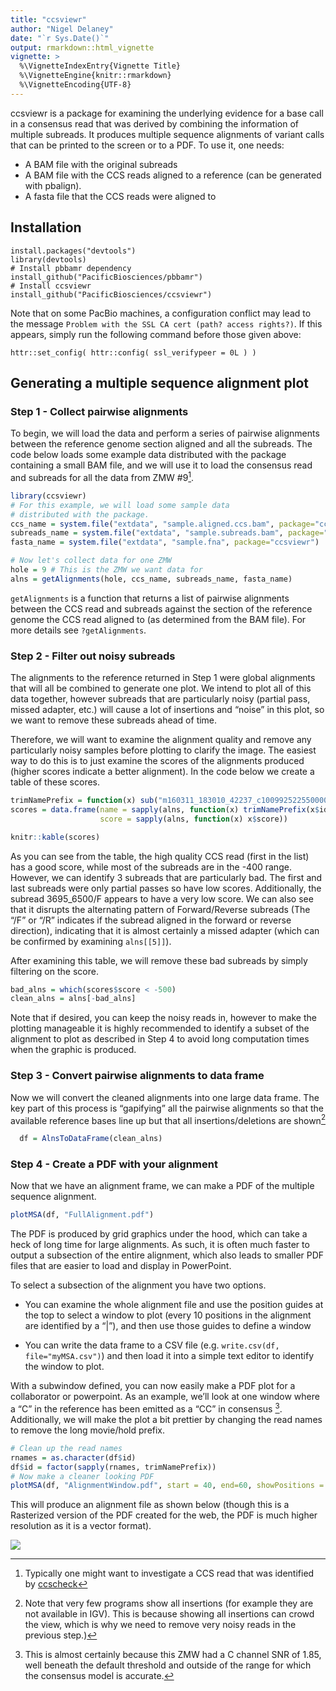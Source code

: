 ```yaml
---
title: "ccsviewr"
author: "Nigel Delaney"
date: "`r Sys.Date()`"
output: rmarkdown::html_vignette
vignette: >
  %\VignetteIndexEntry{Vignette Title}
  %\VignetteEngine{knitr::rmarkdown}
  %\VignetteEncoding{UTF-8}
---
```


ccsviewr is a package for examining the underlying evidence for a base call in a
consensus read that was derived by combining the information of multiple
subreads.  It produces multiple sequence alignments of variant calls that can be
printed to the screen or to a PDF.  To use it, one needs:

- A BAM file with the original subreads
- A BAM file with the CCS reads aligned to a reference (can be generated with pbalign).
- A fasta file that the CCS reads were aligned to

## Installation

```
install.packages("devtools")
library(devtools)
# Install pbbamr dependency
install_github("PacificBiosciences/pbbamr")
# Install ccsviewr
install_github("PacificBiosciences/ccsviewr")

```
Note that on some PacBio machines, a configuration conflict may lead to the 
message `Problem with the SSL CA cert (path? access rights?)`.  If this appears,
simply run the following command before those given above:

    httr::set_config( httr::config( ssl_verifypeer = 0L ) )

## Generating a multiple sequence alignment plot


### Step 1 - Collect pairwise alignments

To begin, we will load the data and perform a series of pairwise alignments 
between the reference genome section aligned and all the subreads. The code
below loads some example data distributed with the package containing a small
BAM file, and we will use it to load the consensus read and subreads for all the
data from ZMW #9^[Typically one might want to investigate a CCS read that was identified by [ccscheck](https://github.com/PacificBiosciences/ccscheck)].

```r
library(ccsviewr)
# For this example, we will load some sample data
# distributed with the package.
ccs_name = system.file("extdata", "sample.aligned.ccs.bam", package="ccsviewr")
subreads_name = system.file("extdata", "sample.subreads.bam", package="ccsviewr")
fasta_name = system.file("extdata", "sample.fna", package="ccsviewr")

# Now let's collect data for one ZMW
hole = 9 # This is the ZMW we want data for
alns = getAlignments(hole, ccs_name, subreads_name, fasta_name)
```

`getAlignments` is a function that returns a list of pairwise alignments between
the CCS read and subreads against the section of the reference genome the CCS
read aligned to (as determined from the BAM file).  For more details see
`?getAlignments`.

### Step 2 - Filter out noisy subreads

The alignments to the reference returned in Step 1 were global alignments that
will all be combined to generate one plot. We intend to plot all of this data
together, however subreads that are particularly noisy (partial pass, missed
adapter, etc.) will cause a lot of insertions and "noise" in this plot, so we
want to remove these subreads ahead of time.

Therefore, we will want to examine the alignment quality and remove any 
particularly noisy samples before plotting to clarify the image.  The easiest 
way to do this is to just examine the scores of the alignments produced (higher
scores indicate a better alignment). In the code below we create a table of
these scores.

```r
trimNamePrefix = function(x) sub("m160311_183010_42237_c100992522550000001823224507191630_s1_p0/9/", "", x)
scores = data.frame(name = sapply(alns, function(x) trimNamePrefix(x$id)),
                    score = sapply(alns, function(x) x$score))

knitr::kable(scores)
```

As you can see from the table, the high quality CCS read (first in the list) has
a good score, while most of the subreads are in the -400 range.  However, we can
identify 3 subreads that are particularly bad.  The first and last subreads were
only partial passes so have low scores.  Additionally, the subread 3695_6500/F
appears to have a very low score.  We can also see that it disrupts the
alternating pattern of Forward/Reverse subreads (The "/F" or "/R" indicates if
the subread aligned in the forward or reverse direction), indicating that it is
almost certainly a missed adapter (which can be confirmed by examining
`alns[[5]]`).

After examining this table, we will remove these bad subreads by simply
filtering on the score.

```r
bad_alns = which(scores$score < -500)
clean_alns = alns[-bad_alns]
```

Note that if desired, you can keep the noisy reads in, however to make the 
plotting manageable it is highly recommended to identify a subset of the
alignment to plot as described in Step 4 to avoid long computation times when
the graphic is produced.


### Step 3 - Convert pairwise alignments to data frame

Now we will convert the cleaned alignments into one large data frame.  The key 
part of this process is "gapifying" all the pairwise alignments so that the 
available reference bases line up but that all insertions/deletions are
shown^[Note that very few programs show all insertions (for example they are not
available in IGV).  This is because showing all insertions can crowd the view,
which is why we need to remove very noisy reads in the previous step.)]

```r
  df = AlnsToDataFrame(clean_alns)

```

### Step 4 - Create a PDF with your alignment

Now that we have an alignment frame, we can make a PDF of the multiple sequence
alignment.

```r
plotMSA(df, "FullAlignment.pdf")
```

The PDF is produced by grid graphics under the hood, which can take a heck of 
long time for large alignments.  As such, it is often much faster to output a 
subsection of the entire alignment, which also leads to smaller PDF files that
are easier to load and display in PowerPoint.

To select a subsection of the alignment you have two options.

- You can examine the whole alignment file and use the position guides at
the top to select a window to plot (every 10 positions in the alignment are
identified by a "|"), and then use those guides to define a window

- You can write the data frame to a CSV file (e.g. `write.csv(df, file="myMSA.csv")`)
and then load it into a simple text editor to identify the window to plot.

With a subwindow defined, you can now easily make a PDF plot for a collaborator 
or powerpoint.  As an example, we'll look at one window where a "C" in the
reference has been emitted as a "CC" in consensus ^[This is almost certainly
because this ZMW had a C channel SNR of 1.85, well beneath the default threshold
and outside of the range for which the consensus model is accurate.]. 
Additionally, we will make the plot a bit prettier by changing the read names to
remove the long movie/hold prefix.

```r
# Clean up the read names
rnames = as.character(df$id)
df$id = factor(sapply(rnames, trimNamePrefix))
# Now make a cleaner looking PDF
plotMSA(df, "AlignmentWindow.pdf", start = 40, end=60, showPositions = FALSE)
```

This will produce an alignment file as shown below (though this is a Rasterized
version of the PDF created for the web, the PDF is much higher resolution as it
is a vector format).

![](AlignmentWindow.png)

